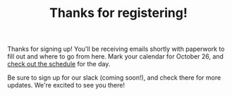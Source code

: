 
<Header sx={{bg: 'accent'}}>

# Thanks for registering!

</Header>

<Container>

Thanks for signing up! You'll be receiving emails shortly with paperwork to fill out and where to go from here.
Mark your calendar for October 26, and <a href="/schedule">check out the schedule</a> for the day.

Be sure to sign up for our slack (coming soon!), and check there for more updates. We're excited to see you there!

</Container>